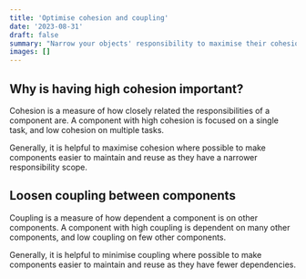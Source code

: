 ```yaml
---
title: 'Optimise cohesion and coupling'
date: '2023-08-31'
draft: false
summary: "Narrow your objects' responsibility to maximise their cohesion."
images: []
---
```


## Why is having high cohesion important?

Cohesion is a measure of how closely related the responsibilities of a component are. A component with high cohesion is focused on a single task, and low cohesion on multiple tasks.

Generally, it is helpful to maximise cohesion where possible to make components easier to maintain and reuse as they have a narrower responsibility scope.

## Loosen coupling between components

Coupling is a measure of how dependent a component is on other components. A component with high coupling is dependent on many other components, and low coupling on few other components.

Generally, it is helpful to minimise coupling where possible to make components easier to maintain and reuse as they have fewer dependencies.
